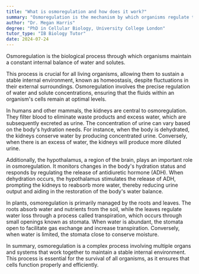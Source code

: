 ```yaml
---
title: "What is osmoregulation and how does it work?"
summary: "Osmoregulation is the mechanism by which organisms regulate their internal water and solute balance, ensuring stable physiological conditions essential for survival."
author: "Dr. Megan Harris"
degree: "PhD in Cellular Biology, University College London"
tutor_type: "IB Biology Tutor"
date: 2024-07-24
---
```


Osmoregulation is the biological process through which organisms maintain a constant internal balance of water and solutes.

This process is crucial for all living organisms, allowing them to sustain a stable internal environment, known as homeostasis, despite fluctuations in their external surroundings. Osmoregulation involves the precise regulation of water and solute concentrations, ensuring that the fluids within an organism's cells remain at optimal levels.

In humans and other mammals, the kidneys are central to osmoregulation. They filter blood to eliminate waste products and excess water, which are subsequently excreted as urine. The concentration of urine can vary based on the body's hydration needs. For instance, when the body is dehydrated, the kidneys conserve water by producing concentrated urine. Conversely, when there is an excess of water, the kidneys will produce more diluted urine.

Additionally, the hypothalamus, a region of the brain, plays an important role in osmoregulation. It monitors changes in the body's hydration status and responds by regulating the release of antidiuretic hormone (ADH). When dehydration occurs, the hypothalamus stimulates the release of ADH, prompting the kidneys to reabsorb more water, thereby reducing urine output and aiding in the restoration of the body's water balance.

In plants, osmoregulation is primarily managed by the roots and leaves. The roots absorb water and nutrients from the soil, while the leaves regulate water loss through a process called transpiration, which occurs through small openings known as stomata. When water is abundant, the stomata open to facilitate gas exchange and increase transpiration. Conversely, when water is limited, the stomata close to conserve moisture.

In summary, osmoregulation is a complex process involving multiple organs and systems that work together to maintain a stable internal environment. This process is essential for the survival of all organisms, as it ensures that cells function properly and efficiently.
    